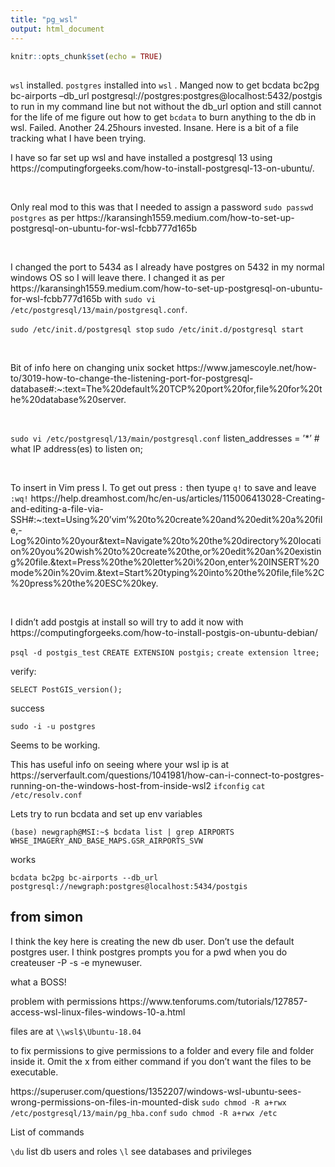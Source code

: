 ```yaml
---
title: "pg_wsl"
output: html_document
---
```


```r
knitr::opts_chunk$set(echo = TRUE)
```

## 

`wsl` installed.  `postgres` installed into `wsl` .  Manged now to get bcdata bc2pg bc-airports --db_url postgresql://postgres:postgres@localhost:5432/postgis to run in my command line but not without the db_url option and still cannot for the life of me figure out how to get `bcdata` to burn anything to the db in wsl. Failed. Another 24.25hours invested.  Insane.  Here is a bit of a file tracking what I have been trying.



I have so far set up wsl and have installed a postgresql 13 using https://computingforgeeks.com/how-to-install-postgresql-13-on-ubuntu/.

<br>


Only real mod to this was that I needed to assign a password `sudo passwd postgres` as per https://karansingh1559.medium.com/how-to-set-up-postgresql-on-ubuntu-for-wsl-fcbb777d165b 

<br>

I changed the port to 5434 as I already have postgres on 5432 in my normal windows OS so I will leave there. I changed it as per 
https://karansingh1559.medium.com/how-to-set-up-postgresql-on-ubuntu-for-wsl-fcbb777d165b with `sudo vi /etc/postgresql/13/main/postgresql.conf`.

`sudo /etc/init.d/postgresql stop`
`sudo /etc/init.d/postgresql start`

<br>

Bit of info here on changing unix socket https://www.jamescoyle.net/how-to/3019-how-to-change-the-listening-port-for-postgresql-database#:~:text=The%20default%20TCP%20port%20for,file%20for%20the%20database%20server.

<br>

`sudo vi /etc/postgresql/13/main/postgresql.conf`
listen_addresses = '*'                  # what IP address(es) to listen on;  



<br>

To insert in Vim press I. To get out press `:` then tyupe `q!` 
to save and leave `:wq!`
https://help.dreamhost.com/hc/en-us/articles/115006413028-Creating-and-editing-a-file-via-SSH#:~:text=Using%20'vim'%20to%20create%20and%20edit%20a%20file,-Log%20into%20your&text=Navigate%20to%20the%20directory%20location%20you%20wish%20to%20create%20the,or%20edit%20an%20existing%20file.&text=Press%20the%20letter%20i%20on,enter%20INSERT%20mode%20in%20vim.&text=Start%20typing%20into%20the%20file,file%2C%20press%20the%20ESC%20key.


<br>

I didn't add postgis at install so will try to add it now with https://computingforgeeks.com/how-to-install-postgis-on-ubuntu-debian/

`psql -d postgis_test`
`CREATE EXTENSION postgis;`
`create extension ltree;`


verify:

`SELECT PostGIS_version();`

success

`sudo -i -u postgres`

Seems to be working.  


This has useful info on seeing where your wsl ip is at
https://serverfault.com/questions/1041981/how-can-i-connect-to-postgres-running-on-the-windows-host-from-inside-wsl2
`ifconfig`
`cat /etc/resolv.conf`

Lets try to run bcdata and set up env variables

`(base) newgraph@MSI:~$ bcdata list | grep AIRPORTS
WHSE_IMAGERY_AND_BASE_MAPS.GSR_AIRPORTS_SVW`

works

`bcdata bc2pg bc-airports --db_url postgresql://newgraph:postgres@localhost:5434/postgis`

## from simon
I think the key here is creating the new db user. Don't use the default postgres user. I think postgres prompts you for a pwd when you do createuser -P -s -e mynewuser.


what a BOSS!


problem with permissions https://www.tenforums.com/tutorials/127857-access-wsl-linux-files-windows-10-a.html 

files are at `\\wsl$\Ubuntu-18.04`
 
 to fix permissions to give permissions to a folder and every file and folder inside it. Omit the x from either command if you don’t want the files to be executable.

 https://superuser.com/questions/1352207/windows-wsl-ubuntu-sees-wrong-permissions-on-files-in-mounted-disk
`sudo chmod -R a+rwx /etc/postgresql/13/main/pg_hba.conf`
`sudo chmod -R a+rwx /etc`
       
       

List of commands

`\du` list db users and roles
`\l` see databases and privileges




